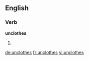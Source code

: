 
==English==

===Verb===
'''unclothes'''

# {{third-person singular of|unclothe}}

[[de:unclothes]]
[[fr:unclothes]]
[[vi:unclothes]]